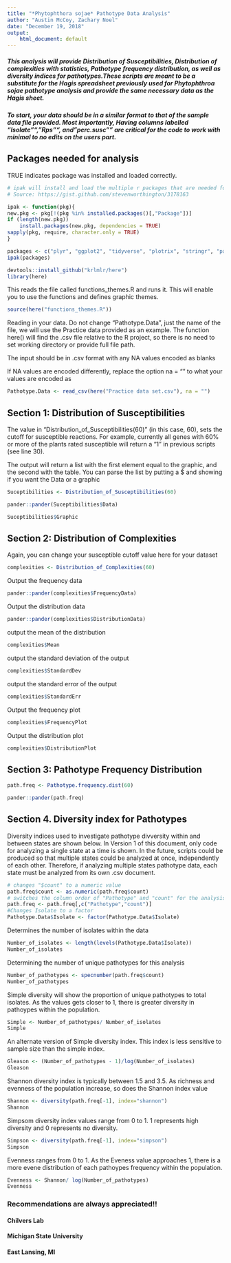 ```yaml
---
title: "*Phytophthora sojae* Pathotype Data Analysis"
author: "Austin McCoy, Zachary Noel"
date: "December 19, 2018"
output:
    html_document: default
---
```

##### This analysis will provide Distribution of Susceptibilities, Distribution of complexities with statistics, Pathotype frequency distribution, as well as diversity indices for pathotypes.These scripts are meant to be a substitute for the Hagis spreadsheet previously used for *Phytophthroa sojae* pathotype analysis and provide the same necessary data as the Hagis sheet.

##### To start, your data should be in a similar format to that of the sample data file provided. Most importantly, Having columns labelled "Isolate"", "Rps"", and "perc.susc"" are critical for the code to work with minimal to no edits on the users part.

## Packages needed for analysis

TRUE indicates package was installed and loaded correctly.
```r
# ipak will install and load the multiple r packages that are needed for this analysis
# Source: https://gist.github.com/stevenworthington/3178163

ipak <- function(pkg){
new.pkg <- pkg[!(pkg %in% installed.packages()[,"Package"])]
if (length(new.pkg)) 
    install.packages(new.pkg, dependencies = TRUE)
sapply(pkg, require, character.only = TRUE)
}

packages <- c("plyr", "ggplot2", "tidyverse", "plotrix", "stringr", "pander", "vegan", "devtools")
ipak(packages)

devtools::install_github("krlmlr/here")
library(here)
```

This reads the file called functions_themes.R and runs it. This will enable you to use the functions and defines graphic themes. 
```r
source(here("functions_themes.R"))
```

Reading in your data. Do not change "Pathotype.Data", just the name of the file, we will use the Practice data provided as an example. The function here() will find the .csv file relative to the R project, so there is no need to set working directory or provide full file path. 

The input should be in .csv format with any NA values encoded as blanks

If NA values are encoded differently, replace the option na = "" to what your values are encoded as
```r
Pathotype.Data <- read_csv(here("Practice data set.csv"), na = "")
```

## Section 1: Distribution of Susceptibilities

The value in "Distribution_of_Susceptibilities(60)" (in this case, 60), sets the cutoff for susceptible reactions. For example, currently all genes with 60% or more of the plants rated susceptible will return a "1" in previous scripts (see line 30).

The output will return a list with the first element equal to the graphic, and the second with the table. 
You can parse the list by putting a $ and showing if you want the Data or a graphic
```r
Suceptibilities <- Distribution_of_Susceptibilities(60)
```

```r
pander::pander(Suceptibilities$Data)
```

```r
Suceptibilities$Graphic
```

## Section 2: Distribution of Complexities

Again, you can change your susceptible cutoff value here for your dataset
```r
complexities <- Distribution_of_Complexities(60)
```

Output the frequency data
```r
pander::pander(complexities$FrequencyData)
```

Output the distribution data 
```r
pander::pander(complexities$DistributionData)
```

output the mean of the distribution 
```r
complexities$Mean
```

output the standard deviation of the output
```r
complexities$StandardDev
```

output the standard error of the output
```r
complexities$StandardErr
```

Output the frequency plot
```r
complexities$FrequencyPlot
```

Output the distribution plot
```r
complexities$DistributionPlot
```

## Section 3: Pathotype Frequency Distribution
```r
path.freq <- Pathotype.frequency.dist(60) 
```

```r
pander::pander(path.freq)
```

## Section 4. Diversity index for Pathotypes

Diversity indices used to investigate pathotype divversity within and between states are shown below. In Version 1 of this document, only code for analyzing a single state at a time is shown. In the future, scripts could be produced so that multiple states could be analyzed at once, independently of each other. Therefore, if analyzing multiple states pathotype data, each state must be analyzed from its own .csv document.

```r
# changes "$count" to a numeric value
path.freq$count <- as.numeric(path.freq$count)
# switches the column order of "Pathotype" and "count" for the analysis
path.freq <- path.freq[,c("Pathotype","count")]
#Changes Isolate to a factor
Pathotype.Data$Isolate <- factor(Pathotype.Data$Isolate)
```

Determines the number of isolates within the data
```r
Number_of_isolates <- length(levels(Pathotype.Data$Isolate))
Number_of_isolates
```

Determining the number of unique pathotypes for this analysis
```r
Number_of_pathotypes <- specnumber(path.freq$count)
Number_of_pathotypes
```

Simple diversity will show the proportion of unique pathotypes to total isolates. As the values gets closer to 1, there is greater diversity in pathoypes within the population.
```r
Simple <- Number_of_pathotypes/ Number_of_isolates
Simple
```

An alternate version of Simple diversity index. This index is less sensitive to sample size than the simple index.
```r
Gleason <- (Number_of_pathotypes - 1)/log(Number_of_isolates)
Gleason
```

Shannon diversity index is typically between 1.5 and 3.5. As richness and evenness of the population increase, so does the Shannon index value
```r
Shannon <- diversity(path.freq[-1], index="shannon")
Shannon
```

Simpsom diversity index values range from 0 to 1. 1 represents high diversity and 0 represents no diversity.
```r
Simpson <- diversity(path.freq[-1], index="simpson")
Simpson
```

Evenness ranges from 0 to 1. As the Eveness value approaches 1, there is a more evene distribution of each pathoypes frequency within the population.
```r
Evenness <- Shannon/ log(Number_of_pathotypes)
Evenness
```


### Recommendations are always appreciated!!
#### Chilvers Lab
#### Michigan State University
#### East Lansing, MI
